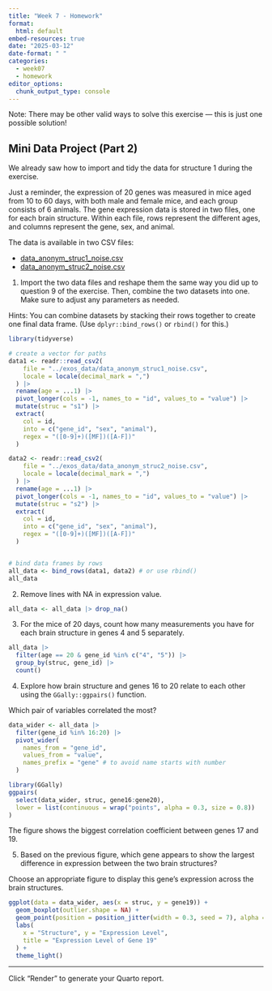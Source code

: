 ```yaml
---
title: "Week 7 - Homework"
format: 
  html: default
embed-resources: true
date: "2025-03-12"
date-format: " "
categories: 
  - week07
  - homework
editor_options: 
  chunk_output_type: console
---
```


Note: There may be other valid ways to solve this exercise — this is just one possible solution!

## Mini Data Project (Part 2)

We already saw how to import and tidy the data for structure 1 during the exercise.

Just a reminder, the expression of 20 genes was measured in mice aged from 10 to 60 days, with both male and female mice, and each group consists of 6 animals. The gene expression data is stored in two files, one for each brain structure. Within each file, rows represent the different ages, and columns represent the gene, sex, and animal.

The data is available in two CSV files:

- [data_anonym_struc1_noise.csv](../exos_data/data_anonym_struc1_noise.csv){target='_blank'}
- [data_anonym_struc2_noise.csv](../exos_data/data_anonym_struc2_noise.csv){target='_blank'}

1. Import the two data files and reshape them the same way you did up to question 9 of the exercise.
Then, combine the two datasets into one.
Make sure to adjust any parameters as needed.

Hints: You can combine datasets by stacking their rows together to create one final data frame.
(Use `dplyr::bind_rows()` or `rbind()` for this.)

```r
library(tidyverse)

# create a vector for paths
data1 <- readr::read_csv2(
    file = "../exos_data/data_anonym_struc1_noise.csv",
    locale = locale(decimal_mark = ",")
  ) |>
  rename(age = ...1) |>
  pivot_longer(cols = -1, names_to = "id", values_to = "value") |>
  mutate(struc = "s1") |>
  extract(
    col = id,
    into = c("gene_id", "sex", "animal"),
    regex = "([0-9]+)([MF])([A-F])"
  )

data2 <- readr::read_csv2(
    file = "../exos_data/data_anonym_struc2_noise.csv",
    locale = locale(decimal_mark = ",")
  ) |>
  rename(age = ...1) |>
  pivot_longer(cols = -1, names_to = "id", values_to = "value") |>
  mutate(struc = "s2") |>
  extract(
    col = id,
    into = c("gene_id", "sex", "animal"),
    regex = "([0-9]+)([MF])([A-F])"
  )


# bind data frames by rows
all_data <- bind_rows(data1, data2) # or use rbind()
all_data

```

2. Remove lines with NA in expression value.

```r
all_data <- all_data |> drop_na()
```

3. For the mice of 20 days, count how many measurements you have for each brain structure in genes 4 and 5 separately.

```r
all_data |>
  filter(age == 20 & gene_id %in% c("4", "5")) |>
  group_by(struc, gene_id) |>
  count()
```

4. Explore how brain structure and genes 16 to 20 relate to each other using the `GGally::ggpairs()` function.

Which pair of variables correlated the most?

```r
data_wider <- all_data |>
  filter(gene_id %in% 16:20) |>
  pivot_wider(
    names_from = "gene_id",
    values_from = "value",
    names_prefix = "gene" # to avoid name starts with number
  )

library(GGally)
ggpairs(
  select(data_wider, struc, gene16:gene20),
  lower = list(continuous = wrap("points", alpha = 0.3, size = 0.8))
)

```

The figure shows the biggest correlation coefficient between genes 17 and 19.

5. Based on the previous figure, which gene appears to show the largest difference in expression between the two brain structures?

Choose an appropriate figure to display this gene's expression across the brain structures.

```r
ggplot(data = data_wider, aes(x = struc, y = gene19)) +
  geom_boxplot(outlier.shape = NA) +
  geom_point(position = position_jitter(width = 0.3, seed = 7), alpha = 0.5) +
  labs(
    x = "Structure", y = "Expression Level",
    title = "Expression Level of Gene 19"
  ) +
  theme_light()
```


---

Click "Render" to generate your Quarto report.
